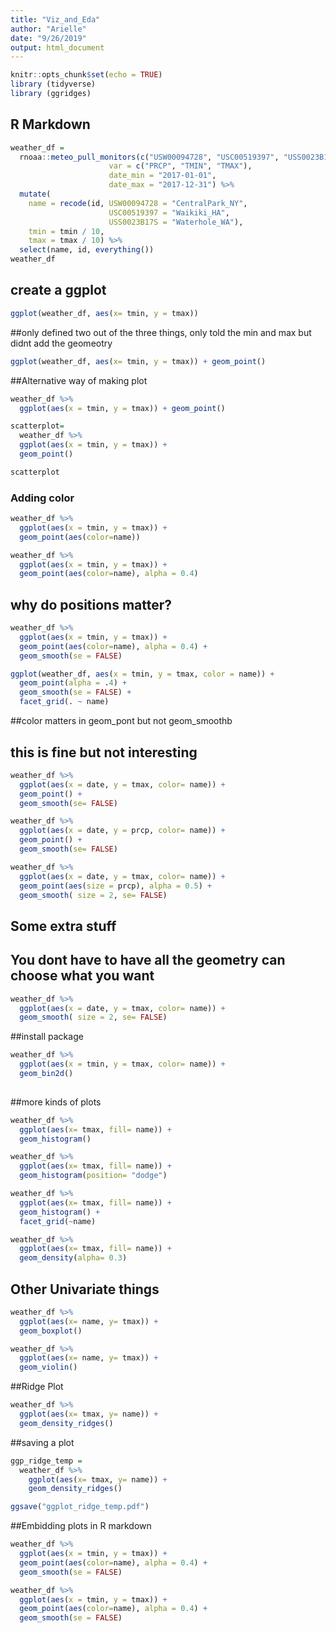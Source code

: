```yaml
---
title: "Viz_and_Eda"
author: "Arielle"
date: "9/26/2019"
output: html_document
---
```


```r
knitr::opts_chunk$set(echo = TRUE)
library (tidyverse)
library (ggridges)
```

## R Markdown

```r
weather_df = 
  rnoaa::meteo_pull_monitors(c("USW00094728", "USC00519397", "USS0023B17S"),
                      var = c("PRCP", "TMIN", "TMAX"), 
                      date_min = "2017-01-01",
                      date_max = "2017-12-31") %>%
  mutate(
    name = recode(id, USW00094728 = "CentralPark_NY", 
                      USC00519397 = "Waikiki_HA",
                      USS0023B17S = "Waterhole_WA"),
    tmin = tmin / 10,
    tmax = tmax / 10) %>%
  select(name, id, everything())
weather_df
```

## create a ggplot
```r
ggplot(weather_df, aes(x= tmin, y = tmax))
```
##only defined two out of the three things, only told the min and max but didnt add the geomeotry

```r
ggplot(weather_df, aes(x= tmin, y = tmax)) + geom_point()
```

##Alternative way of making plot

```r
weather_df %>% 
  ggplot(aes(x = tmin, y = tmax)) + geom_point()
```
```r
scatterplot= 
  weather_df %>% 
  ggplot(aes(x = tmin, y = tmax)) + 
  geom_point()

scatterplot
```
### Adding color

```r
weather_df %>% 
  ggplot(aes(x = tmin, y = tmax)) + 
  geom_point(aes(color=name))

weather_df %>% 
  ggplot(aes(x = tmin, y = tmax)) + 
  geom_point(aes(color=name), alpha = 0.4)
```
## why do positions matter?

```r
weather_df %>% 
  ggplot(aes(x = tmin, y = tmax)) + 
  geom_point(aes(color=name), alpha = 0.4) +
  geom_smooth(se = FALSE)

ggplot(weather_df, aes(x = tmin, y = tmax, color = name)) + 
  geom_point(alpha = .4) +
  geom_smooth(se = FALSE) + 
  facet_grid(. ~ name)
```
##color matters in geom_pont but not geom_smoothb

## this is fine but not interesting 

```r
weather_df %>% 
  ggplot(aes(x = date, y = tmax, color= name)) +
  geom_point() +
  geom_smooth(se= FALSE)

weather_df %>% 
  ggplot(aes(x = date, y = prcp, color= name)) +
  geom_point() +
  geom_smooth(se= FALSE)

weather_df %>% 
  ggplot(aes(x = date, y = tmax, color= name)) +
  geom_point(aes(size = prcp), alpha = 0.5) +
  geom_smooth( size = 2, se= FALSE)
```

## Some extra stuff
## You dont have to have all the geometry can choose what you want 
```r
weather_df %>% 
  ggplot(aes(x = date, y = tmax, color= name)) +
  geom_smooth( size = 2, se= FALSE)
```

##install package
```r
weather_df %>% 
  ggplot(aes(x = tmin, y = tmax, color= name)) +
  geom_bin2d() 
  
```

##more kinds of plots

```r
weather_df %>% 
  ggplot(aes(x= tmax, fill= name)) + 
  geom_histogram()

weather_df %>% 
  ggplot(aes(x= tmax, fill= name)) + 
  geom_histogram(position= "dodge")

weather_df %>% 
  ggplot(aes(x= tmax, fill= name)) + 
  geom_histogram() +
  facet_grid(~name)

weather_df %>% 
  ggplot(aes(x= tmax, fill= name)) + 
  geom_density(alpha= 0.3)
```

## Other Univariate things 

```r
weather_df %>% 
  ggplot(aes(x= name, y= tmax)) +
  geom_boxplot()

weather_df %>% 
  ggplot(aes(x= name, y= tmax)) +
  geom_violin()
```

##Ridge Plot
```r
weather_df %>% 
  ggplot(aes(x= tmax, y= name)) +
  geom_density_ridges()
```

##saving a plot 
```r
ggp_ridge_temp =
  weather_df %>% 
    ggplot(aes(x= tmax, y= name)) +
    geom_density_ridges()

ggsave("ggplot_ridge_temp.pdf")
```

##Embidding plots in R markdown
```r
weather_df %>% 
  ggplot(aes(x = tmin, y = tmax)) + 
  geom_point(aes(color=name), alpha = 0.4) +
  geom_smooth(se = FALSE)
```

```r
weather_df %>% 
  ggplot(aes(x = tmin, y = tmax)) + 
  geom_point(aes(color=name), alpha = 0.4) +
  geom_smooth(se = FALSE)
```
